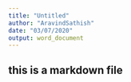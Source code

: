 ```yaml
---
title: "Untitled"
author: "AravindSathish"
date: "03/07/2020"
output: word_document
---
```


## this is a markdown file